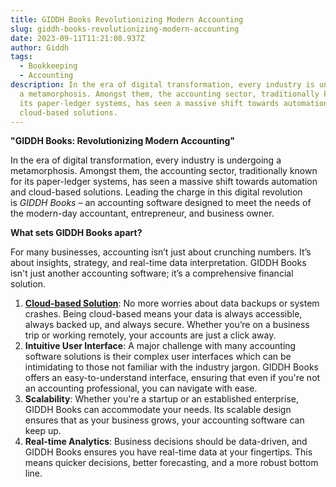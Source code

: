 ```yaml
---
title: GIDDH Books Revolutionizing Modern Accounting
slug: giddh-books-revolutionizing-modern-accounting
date: 2023-09-11T11:21:08.937Z
author: Giddh
tags:
  - Bookkeeping
  - Accounting
description: In the era of digital transformation, every industry is undergoing
  a metamorphosis. Amongst them, the accounting sector, traditionally known for
  its paper-ledger systems, has seen a massive shift towards automation and
  cloud-based solutions.
---
```



**"GIDDH Books: Revolutionizing Modern Accounting"**

In the era of digital transformation, every industry is undergoing a metamorphosis. Amongst them, the accounting sector, traditionally known for its paper-ledger systems, has seen a massive shift towards automation and cloud-based solutions. Leading the charge in this digital revolution is *GIDDH Books* – an accounting software designed to meet the needs of the modern-day accountant, entrepreneur, and business owner.

**What sets GIDDH Books apart?**

For many businesses, accounting isn’t just about crunching numbers. It’s about insights, strategy, and real-time data interpretation. GIDDH Books isn't just another accounting software; it’s a comprehensive financial solution.

1. **[Cloud-based Solution](https://giddh.com/cloud-accounting-software)**: No more worries about data backups or system crashes. Being cloud-based means your data is always accessible, always backed up, and always secure. Whether you’re on a business trip or working remotely, your accounts are just a click away.
2. **Intuitive User Interface**: A major challenge with many accounting software solutions is their complex user interfaces which can be intimidating to those not familiar with the industry jargon. GIDDH Books offers an easy-to-understand interface, ensuring that even if you're not an accounting professional, you can navigate with ease.
3. **Scalability**: Whether you're a startup or an established enterprise, GIDDH Books can accommodate your needs. Its scalable design ensures that as your business grows, your accounting software can keep up.
4. **Real-time Analytics**: Business decisions should be data-driven, and GIDDH Books ensures you have real-time data at your fingertips. This means quicker decisions, better forecasting, and a more robust bottom line.